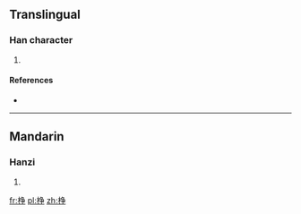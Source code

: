 ==Translingual==

===Han character===
{{Han char|rn=75|rad=木|as=08|sn=12|four=52057|canj=木月尸木 (DBSD), 木弓尸木 (DNSD), X木弓尸木 (XDNSD)}}

# {{defn|Han|sort=木08}}

====References====
* {{Han ref|kx=0533.210|dkj=14960|dj=0921.190|hdz=21235.020|uh=68E6|ud=26854|bh=D9D1|bd=55761}}

----

==Mandarin==

===Hanzi===
{{cmn-hanzi|pin=[[chēng]] ([[cheng1]])|wg=ch'eng<sup>1</sup>}}

# {{defn|lang=cmn|sort=木08}}

[[fr:棦]]
[[pl:棦]]
[[zh:棦]]
